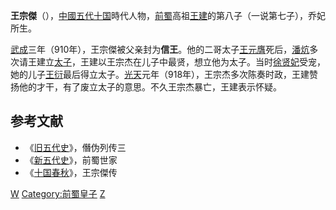 '''王宗傑'''（{{bd|？||918年||catIdx=W}}），[[中國|中國]][[五代十国|五代十国]]時代人物，[[前蜀|前蜀]]高祖[[王建_(前蜀)|王建]]的第八子（一说第七子），乔妃所生。

[[武成_(前蜀)|武成]]三年（910年），王宗傑被父亲封为'''信王'''。他的二哥太子[[王元膺|王元膺]]死后，[[潘炕|潘炕]]多次请王建立[[太子|太子]]，王建以王宗杰在儿子中最贤，想立他为太子。当时[[顺圣太后|徐贤妃]]受宠，她的儿子[[王衍_(前蜀)|王衍]]最后得立太子。[[光天_(前蜀)|光天]]元年（918年），王宗杰多次陈奏时政，王建赞扬他的才干，有了废立太子的意思。不久王宗杰暴亡，王建表示怀疑。
 
==参考文献==
*《[[旧五代史|旧五代史]]》，僭伪列传三
*《[[新五代史|新五代史]]》，前蜀世家
*《[[十国春秋|十国春秋]]》，王宗傑传
 
[[Category:五代十国皇族|W]] 
[[Category:前蜀皇子|Category:前蜀皇子]]
[[Category:王姓|Z]]